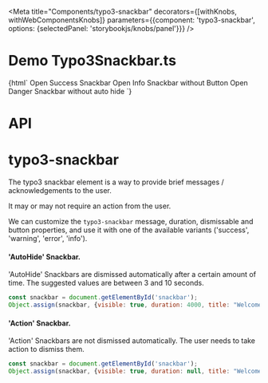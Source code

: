 
<Meta
    title="Components/typo3-snackbar"
    decorators={[withKnobs, withWebComponentsKnobs]}
    parameters={{component: 'typo3-snackbar', options: {selectedPanel: 'storybookjs/knobs/panel'}}}
/>

# Demo Typo3Snackbar.ts

<Preview>
    <Story name="Snackbar" height="220px">
        {html`
      <typo3-snackbar id="snackbar" placement="right"></typo3-snackbar>
      <typo3-button color="success" onclick='Object.assign(snackbar, {visible: true, dismissible: true, duration: 2500, message: "test", variant: "success"});'>
        Open Success Snackbar
      </typo3-button>
      <typo3-button color="info" onclick='Object.assign(snackbar, {visible: true, dismissible: false, duration: 2500, title: "Title", message: "test", variant: "info"});'>
        Open Info Snackbar without Button
      </typo3-button>
      <typo3-button
        color="danger"
        onclick='Object.assign(snackbar, {visible: true, dismissible: true, duration: null, title: "Title", message: "test", variant: "danger"});'
      >
        Open Danger Snackbar without auto hide
      </typo3-button>
    `}
    </Story>
</Preview>

# API

# typo3-snackbar

The typo3 snackbar element is a way to provide brief messages / acknowledgements to the user.

It may or may not require an action from the user.

We can customize the `typo3-snackbar` message, duration, dismissable and button properties, and use it with one of the available variants ('success', 'warning', 'error', 'info').

#### 'AutoHide' Snackbar.
'AutoHide' Snackbars are dismissed automatically after a certain amount of time. The suggested values are between 3 and 10 seconds.

```javascript
const snackbar = document.getElementById('snackbar');
Object.assign(snackbar, {visible: true, duration: 4000, title: "Welcome", message: "Hey ho", variant: "success"});
```

#### 'Action' Snackbar.
'Action' Snackbars are not dismissed automatically. The user needs to take action to dismiss them.

```javascript
const snackbar = document.getElementById('snackbar');
Object.assign(snackbar, {visible: true, duration: null, title: "Welcome", message: "Hey ho", variant: "success"});
```

<Props of="typo3-snackbar"/>
